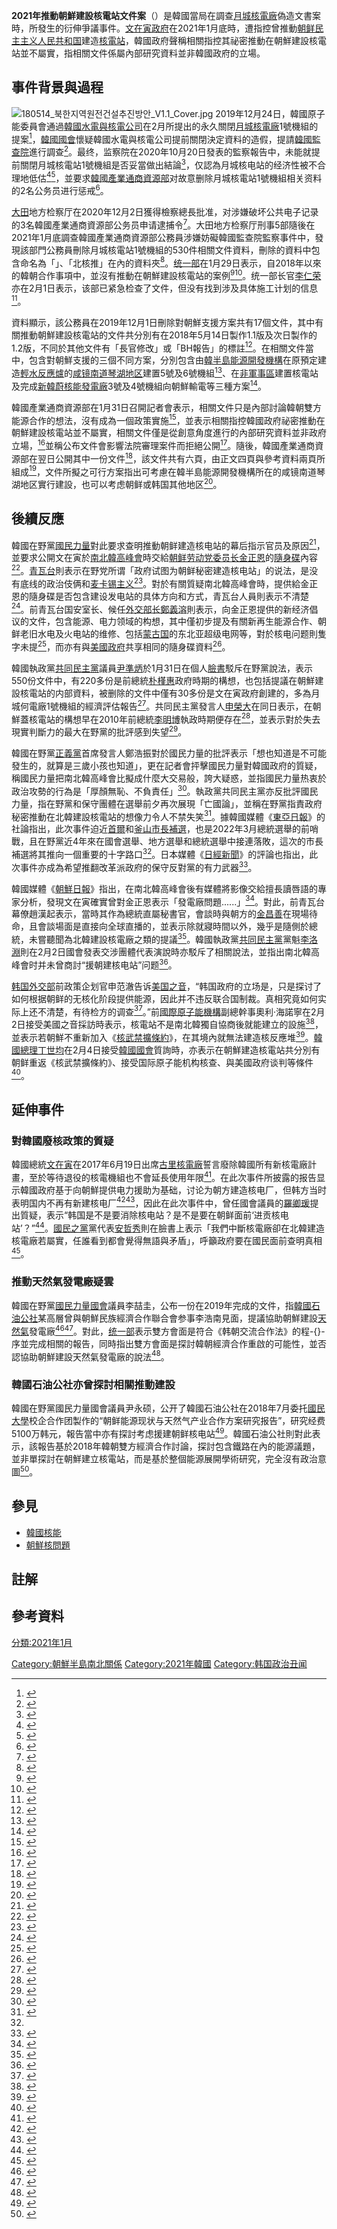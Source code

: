 {{GA}}
{{noteTA
|G1=Korea
|G2=Korea Comparison
|G3=IT
|G4=核能
|1=文件
}}
{{DPRK WMD}}
'''2021年推動朝鮮建設核電站文件案'''（{{kor|諺=2021년 북한 원전 건설 추진 문건 사건|漢=2021年北韓原電建設推進文件事件|名=南}}）是韓國當局在調查[[月城核電廠|月城核電廠]]偽造文書案時，所發生的衍伸爭議事件。[[文在寅政府|文在寅政府]]在2021年1月底時，遭指控曾推動[[朝鲜民主主义人民共和国|朝鲜民主主义人民共和国]]建造[[核電站|核電站]]，韓國政府聲稱相關指控其祕密推動在朝鮮建設核電站並不屬實，指相關文件係屬內部研究資料並非韓國政府的立場。

==事件背景與過程==
[[File:180514_북한지역원전건설추진방안_V1.1_Cover.jpg|left]]
2019年12月24日，韓國原子能委員會通過[[韓國水電與核電公司|韓國水電與核電公司]]在2月所提出的永久關閉[[月城核電廠|月城核電廠]]1號機組的提案<ref>{{Cite web|url=https://news.ltn.com.tw/news/world/breakingnews/3019162|title=南韓將永久關閉月城核電廠1號機組 但還有得吵...|date=2019-12-24|accessdate=2021-04-01|work=[[自由時報|自由時報]]|language=zh-hant|dead-url=no|archive-date=2019-12-25|archive-url=https://web.archive.org/web/20191225155003/https://news.ltn.com.tw/news/world/breakingnews/3019162}}</ref>，[[韓國國會|韓國國會]]懷疑韓國水電與核電公司提前關閉決定資料的造假，提請[[韓國監查院|韓國監查院]]進行調查<ref>{{Cite web|url=https://www.storm.mg/article/2105590|title=顛簸前行的「無核南韓」：月城1號機下台一鞠躬！文在寅政府決定永久關閉第二座核電機組|date=2019-12-25|accessdate=2021-04-01|work=[[風傳媒|風傳媒]]|language=zh-hant|dead-url=no|archive-date=2021-01-25|archive-url=https://web.archive.org/web/20210125044427/https://www.storm.mg/article/2105590}}</ref>。最终，监察院在2020年10月20日發表的監察報告中，未能就提前關閉月城核電站1號機組是否妥當做出結論<ref>{{Cite web|url=https://www.donga.com/tw/article/all/20201021/2217244/1/|title=脫核電經濟性造假的“對號行政”，即使有人揭發也回避結論的|date=2020-10-21|accessdate=2021-04-01|work=[[東亞日報|東亞日報]]|language=zh-hant|dead-url=no|archive-date=2021-04-02|archive-url=https://web.archive.org/web/20210402015837/https://www.donga.com/tw/article/all/20201021/2217244/1/%E8%84%AB%E6%A0%B8%E9%9B%BB%E7%B6%93%E6%BF%9F%E6%80%A7%E9%80%A0%E5%81%87%E7%9A%84-%E5%B0%8D%E8%99%9F%E8%A1%8C%E6%94%BF-%EF%BC%8C%E5%8D%B3%E4%BD%BF%E6%9C%89%E4%BA%BA%E6%8F%AD%E7%99%BC%E4%B9%9F%E5%9B%9E%E9%81%BF%E7%B5%90%E8%AB%96%E7%9A%84%E7%9B%A3%E6%9F%A5%E5%A7%94%E5%93%A1%E5%80%91}}</ref>，仅認為月城核电站的经济性被不合理地低估<ref>{{Cite web|url=http://chinese.joins.com/news/articleView.html?idxno=99092|title=韩去核电决策依据被曝造假，关停月城1号机组涉嫌“违规”|date=2020-10-21|accessdate=2021-04-01|work=[[中央日報_(韓國)|中央日報]]|language=zh-hans|dead-url=no|archive-date=2021-04-01|archive-url=https://web.archive.org/web/20210401152100/http://chinese.joins.com/news/articleView.html?idxno=99092}}</ref><ref>{{Cite web|url=https://cnnews.chosun.com/client/news/viw.asp?cate=C01&mcate=M1001&nNewsNumb=2020105434517&nidx=54347|title=核电监查前一晚公务员们删除了444份资料|date=2020-10-21|accessdate=2021-04-01|work=[[朝鮮日報|朝鮮日報]]|language=zh-hans|dead-url=no|archive-date=2021-05-17|archive-url=https://web.archive.org/web/20210517060137/https://cnnews.chosun.com/client/news/viw.asp?cate=C01&mcate=M1001&nNewsNumb=2020105434517&nidx=54347}}</ref>，並要求[[韓國產業通商資源部|韓國產業通商資源部]]对故意删除月城核電站1號機組相关资料的2名公务员进行惩戒<ref>{{Cite web|url=https://chinese.joins.com/news/articleView.html?idxno=99092|title=韩去核电决策依据被曝造假，关停月城1号机组涉嫌“违规”|date=2020-10-21|accessdate=2021-04-01|work=中央日報|language=zh-hans|dead-url=no|archive-date=2020-11-29|archive-url=https://web.archive.org/web/20201129171911/http://chinese.joins.com/news/articleView.html?idxno=99092}}</ref>。

[[大田广域市|大田]]地方检察厅在2020年12月2日獲得檢察總長批准，对涉嫌破坏公共电子记录的3名韓國產業通商資源部公务员申请逮捕令<ref>{{Cite web|url=http://chinese.joins.com/news/articleView.html?idxno=99536|title=青瓦台提名新法务部副部长推动惩戒委，检方同天批准月城核电站逮捕令剑指青瓦台|date=2020-12-03|accessdate=2021-04-01|work=中央日報|language=zh-hans|dead-url=no|archive-date=2021-04-02|archive-url=https://web.archive.org/web/20210402020110/http://chinese.joins.com/news/articleView.html?idxno=99536}}</ref>。大田地方检察厅刑事5部隨後在2021年1月底調查韓國產業通商資源部公務員涉嫌妨礙韓國監查院監察事件中，發現該部門公務員刪除月城核電站1號機組的530件相關文件資料，刪除的資料中包含命名為「{{lang|fi|pohjois}}{{noteTag|[[芬蘭語|芬蘭語]]意為北方<ref>{{cite web|url=https://special.sankei.com/a/international/article/20210206/0001.html|title=北への原発支援を計画か　文政権に浮かぶ重大な背信|publisher=[[產經新聞|產經新聞]]|accessdate=2021-02-06|archive-date=2021-02-06|archive-url=https://web.archive.org/web/20210206213910/https://special.sankei.com/a/international/article/20210206/0001.html|dead-url=no}}{{ja}}</ref>。}}」、「北核推{{noteTag|{{kor|k=북원추|hj=北原推|link=no}}，為「北-{}-韓核電廠推動」（{{kor|k=북한 원전 추진|hj=北韓原電推進|link=no}}）的縮寫<ref name="abb"/><ref>{{cite web|url=https://news.sbs.co.kr/news/endPage.do?news_id=N1006190181|title='북한에 원전 추진?' 산업부 삭제파일목록서 나오자 또 다른 논란|publisher=SBS|accessdate=2021-01-29|dead-url=no|archive-date=2021-04-04|archive-url=https://web.archive.org/web/20210404021320/https://news.sbs.co.kr/news/endPage.do?news_id=N1006190181}}{{ko}}</ref>。}}」在內的資料夾<ref name="abb">{{Cite web|url=https://www.ettoday.net/news/20210130/1910493.htm|title=文在寅疑助北韓蓋核電廠！「神秘檔案」資料夾曝...當局怒駁謠言|date=2021-01-30|accessdate=2021-03-29|work=[[ETtoday新聞雲|ETtoday新聞雲]]|language=zh-hant|dead-url=no|archive-date=2021-03-29|archive-url=https://web.archive.org/web/20210329090123/https://www.ettoday.net/news/20210130/1910493.htm}}</ref>。[[统一部|统一部]]在1月29日表示，自2018年以來的韓朝合作事項中，並沒有推動在朝鮮建設核電站的案例<ref>{{Cite web|url=https://news.sbs.co.kr/news/endPage.do?news_id=N1006189755|title=통일부 "2018년 이후 북한에 원전 건설 추진한 적 없다"|date=2021-01-29|accessdate=2021-03-29|work=SBS|language=ko|dead-url=no|archive-date=2021-02-11|archive-url=https://web.archive.org/web/20210211192732/https://news.sbs.co.kr/news/endPage.do?news_id=N1006189755}}</ref><ref>{{Cite web|url=https://imnews.imbc.com/news/2021/politics/article/6072504_34866.html|title=통일부 "2018년 이후 북한에 원전 추진 사례 없어"|date=2021-01-29|accessdate=2021-03-29|work=MBC|language=ko|dead-url=no|archive-date=2021-01-29|archive-url=https://web.archive.org/web/20210129051401/https://imnews.imbc.com/news/2021/politics/article/6072504_34866.html}}</ref>。统一部长官[[李仁荣|李仁荣]]亦在2月1日表示，该部已紧急检查了文件，但没有找到涉及具体施工计划的信息<ref>{{Cite web|url=http://sputniknews.cn/politics/202102011032998595/|title=韩国否认有关曾计划为朝鲜援建核电站的传闻|date=2021-02-01|accessdate=2021-03-29|work=[[俄罗斯卫星通讯社|俄罗斯卫星通讯社]]|language=zh-hant|dead-url=no|archive-date=2021-02-16|archive-url=https://web.archive.org/web/20210216221916/http://sputniknews.cn/politics/202102011032998595/}}</ref>。

資料顯示，該公務員在2019年12月1日刪除對朝鮮支援方案共有17個文件，其中有關推動朝鮮建設核電站的文件共分別有在2018年5月14日製作1.1版及次日製作的1.2版，不同於其他文件有「長官修改」或「BH報告{{noteTag|「BH」即「Blue House」的縮寫，指[[青瓦台|青瓦台]]<ref>{{cite web|url=https://global.udn.com/global_vision/story/8664/2703596|title=闇黑韓媒（下）：來自國情院的「藝文界黑名單」|author=聯合報|date=2017-09-15|dead-url=no|accessdate=2021-04-01|archive-date=2021-01-22|archive-url=https://web.archive.org/web/20210122164539/https://global.udn.com/global_vision/story/8664/2703596}}{{zh-hant}}</ref><ref>{{cite web|url=http://chinese.joins.com/news/articleView.html?idxno=41106|title=在正式开展选举活动第一天，总理室非法调查文件被曝光|author=中央日報|date=2012-03-31|dead-url=no|accessdate=2021-04-02|archive-date=2021-04-02|archive-url=https://web.archive.org/web/20210402020243/http://chinese.joins.com/news/articleView.html?idxno=41106}}{{zh-hans}}</ref>。}}」的標註<ref>{{Cite web|url=https://news.jtbc.joins.com/article/article.aspx?news_id=NB11990469&pDate=20210201|title="원전 파일, 상부 보고 흔적 없어"…관건은 지시 여부|date=2021-02-01|accessdate=2021-04-01|work=[[JTBC|JTBC]]|language=ko|dead-url=no|archive-date=2021-04-01|archive-url=https://web.archive.org/web/20210401152009/https://news.jtbc.joins.com/article/article.aspx?news_id=NB11990469&pDate=20210201}}</ref>。在相關文件當中，包含對朝鮮支援的三個不同方案，分別包含由[[韓半島能源開發機構|韓半島能源開發機構]]在原預定建造[[輕水反應爐|輕水反應爐]]的[[咸镜南道|咸镜南道]][[琴湖地区|琴湖地区]]建置{{link-ko|新古里核电站|신고리원자력발전소}}5號及6號機組<ref>{{Cite web|url=https://news.jtbc.joins.com/article/article.aspx?news_id=NB11990486&pDate=20210201|title='북한 원전건설 추진방안' 산업부 공개 6쪽 문건엔…|date=2021-02-01|accessdate=2021-04-01|work=JTBC|language=ko|dead-url=no|archive-date=2021-04-01|archive-url=https://web.archive.org/web/20210401152009/https://news.jtbc.joins.com/article/article.aspx?news_id=NB11990486&pDate=20210201}}</ref>、在[[非軍事區|非軍事區]]建置核電站及完成[[韓蔚核能發電廠|新韓蔚核能發電廠]]3號及4號機組向朝鮮輸電等三種方案<ref>{{Cite web|url=https://www.ettoday.net/news/20210202/1912317.htm|title=疑助北韓「蓋核電廠」！南韓產業部公開文件澄清：僅止於內部討論|date=2021-02-02|accessdate=2021-03-29|work=ETToday新聞雲|language=zh-hant|dead-url=no|archive-date=2021-04-02|archive-url=https://web.archive.org/web/20210402114249/https://www.ettoday.net/news/20210202/1912317.htm}}</ref>。

韓國產業通商資源部在1月31日召開記者會表示，相關文件只是內部討論韓朝雙方能源合作的想法，沒有成為一個政策實施<ref>{{Cite web|url=https://www.reuters.com/article/us-southkorea-politics-northkorea-idUSKBN2A00CG|title=South Korea says North Korea nuclear plant documents were 'just an idea'|date=2021-01-31|accessdate=2021-03-29|work=[[路透社|路透社]]|language=en|dead-url=no|archive-date=2021-02-06|archive-url=https://web.archive.org/web/20210206050419/https://www.reuters.com/article/us-southkorea-politics-northkorea-idUSKBN2A00CG}}</ref>，並表示相關指控韓國政府祕密推動在朝鮮建設核電站並不屬實，相關文件僅是從創意角度進行的內部研究資料並非政府立場，<ref>{{Cite web|url=http://news.kbs.co.kr/news/view.do?ncd=5107511|title=산업부 “북한원전 문건은 아이디어 차원에서 검토한 내부 자료”|date=2021-01-31|accessdate=2021-03-29|work=[[KBS|KBS]]|language=ko|dead-url=no|archive-date=2021-02-04|archive-url=https://web.archive.org/web/20210204065725/https://news.kbs.co.kr/news/view.do?ncd=5107511}}</ref>並稱公布文件會影響法院審理案件而拒絕公開<ref>{{Cite web|url=https://world.kbs.co.kr/service/news_view.htm?lang=c&Seq_Code=70527|title=韩产业部：北韩核电站相关文件仅为意见|date=2021-02-01|accessdate=2021-03-29|work=[[韩国国际广播电台|韩国国际广播电台]]|language=zh-hans|dead-url=no|archive-date=2021-03-03|archive-url=https://web.archive.org/web/20210303123959/http://world.kbs.co.kr/service/news_view.htm?lang=c&Seq_Code=70527}}</ref>。隨後，韓國產業通商資源部在翌日公開其中一份文件<ref>{{Cite web|url=https://world.kbs.co.kr/service/news_view.htm?lang=c&Seq_Code=70541|title=韩产业部公开北韩核电站建设项目有关文件 强调仅为内部研讨资料|date=2021-02-01|accessdate=2021-03-29|work=韩国国际广播电台|language=zh-hans|dead-url=no|archive-date=2021-03-04|archive-url=https://web.archive.org/web/20210304153450/http://world.kbs.co.kr/service/news_view.htm?lang=c&Seq_Code=70541}}</ref>，該文件共有六頁，由正文四頁與參考資料兩頁所組成<ref>{{Cite web|url=http://news.kbs.co.kr/news/view.do?ncd=5108085|title=“북 원전 문건은 아이디어 차원…삭제 이유는 못 밝혀”|date=2021-02-01|accessdate=2021-03-29|work=KBS|language=ko|dead-url=no|archive-date=2021-04-03|archive-url=https://web.archive.org/web/20210403121158/http://news.kbs.co.kr/news/view.do?ncd=5108085}}</ref>，文件所擬之可行方案指出可考慮在韓半島能源開發機構所在的咸镜南道琴湖地区實行建設，也可以考虑朝鲜或韩国其他地区<ref>{{Cite web|url=https://cn.yna.co.kr/view/ACK20210201006200881|title=韩产业部公开涉朝核电文件辟谣|date=2021-02-01|accessdate=2021-03-29|work=[[韓國聯合通訊社|韓國聯合通訊社]]|language=zh-hans|dead-url=no|archive-date=2021-02-01|archive-url=https://web.archive.org/web/20210201222642/https://cn.yna.co.kr/view/ACK20210201006200881}}</ref>。

==後續反應==
韓國在野黨[[國民力量|國民力量]]對此要求查明推動朝鲜建造核电站的幕后指示官员及原因<ref>{{Cite web|url=https://www.orientaldaily.com.my/news/international/2021/02/02/390476|title=被揭拟为朝鲜建核电站　韩政府：有人煽动蛊惑民心|date=2021-02-02|accessdate=2021-03-29|work=東方日報|language=zh-hans|dead-url=no|archive-date=2021-03-29|archive-url=https://web.archive.org/web/20210329092552/https://www.orientaldaily.com.my/news/international/2021/02/02/390476}}</ref>，並要求公開文在寅於[[南北韓高峰會|南北韓高峰會]]時交給[[朝鲜劳动党委员长|朝鲜劳动党委员长]][[金正恩|金正恩]]的[[隨身碟|隨身碟]]內容<ref>{{Cite web|url=https://www.cna.com.tw/news/aopl/202102010194.aspx|title=遭控助北韓建核電廠 青瓦台批在野黨抹黑煽動|date=2021-02-01|accessdate=2021-03-29|work=[[中央通訊社|中央通訊社]]|language=zh-hant|dead-url=no|archive-date=2021-02-09|archive-url=https://web.archive.org/web/20210209010212/https://www.cna.com.tw/news/aopl/202102010194.aspx}}</ref>。[[青瓦台|青瓦台]]則表示在野党所谓「政府试图为朝鲜秘密建造核电站」的说法，是没有底线的政治伎俩和[[麦卡锡主义|麦卡锡主义]]<ref>{{Cite web|url=https://cn.yna.co.kr/view/ACK20210201002900881|title=韩青瓦台驳在野党所谓为朝建核电之说|date=2021-02-01|accessdate=2021-03-29|work=韓國聯合通訊社|language=zh-hans|dead-url=no|archive-date=2021-03-29|archive-url=https://web.archive.org/web/20210329092540/https://cn.yna.co.kr/view/ACK20210201002900881}}</ref>。對於有關質疑南北韓高峰會時，提供給金正恩的隨身碟是否包含建设发电站的具体方向和方式，青瓦台人員則表示不清楚<ref>{{Cite web|url=https://chinese.joins.com/news/articleView.html?idxno=100211|title=“脱核电”文政府被曝两年前曾拟帮助朝鲜建核电站|date=2021-02-01|accessdate=2021-03-29|work=中央日报|language=zh-hans|dead-url=no|archive-date=2021-02-01|archive-url=https://web.archive.org/web/20210201073416/http://chinese.joins.com/news/articleView.html?idxno=100211}}</ref>。前青瓦台国安室长、候任[[韩国外交部长|外交部长]][[鄭義溶|鄭義溶]]則表示，向金正恩提供的新经济倡议的文件，包含能源、电力领域的构想，其中僅初步提及有關新再生能源合作、朝鲜老旧水电及火电站的维修、包括[[蒙古国|蒙古国]]的东北亚超级电网等，對於核电问题則隻字未提<ref>{{Cite web|url=https://cn.yna.co.kr/view/ACK20210202006500881|title=韩候任外长否认曾和朝方谈核电|date=2021-02-01|accessdate=2021-03-29|work=韓國聯合通訊社|language=zh-hans|dead-url=no|archive-date=2021-03-29|archive-url=https://web.archive.org/web/20210329092542/https://cn.yna.co.kr/view/ACK20210202006500881}}</ref>，而亦有與[[美國政府|美國政府]]共享相同的隨身碟資料<ref>{{Cite web|url=https://newsis.com/view/?id=NISX20210202_0001327231|title=정의용 "北원전 지원 검토? 어불성설…美에도 USB 줬다"|date=2021-02-02|accessdate=2021-03-29|work=[[紐西斯|紐西斯]]|language=zh-hans|dead-url=no|archive-date=2021-02-03|archive-url=https://web.archive.org/web/20210203124434/https://www.newsis.com/view/?id=NISX20210202_0001327231}}</ref>。

韓國執政黨[[共同民主黨|共同民主黨]]議員[[尹準炳|尹準炳]]於1月31日在個人[[臉書|臉書]]駁斥在野黨說法，表示550份文件中，有220多份是前總統[[朴槿惠|朴槿惠]]政府時期的構想，也包括提議在朝鮮建設核電站的内部資料，被删除的文件中僅有30多份是文在寅政府創建的，多為月城何電廠1號機組的經濟評估報告<ref name="abb2">{{Cite web|url=https://www.thepaper.cn/newsDetail_forward_11145497|title=一份涉朝核电文件点燃韩国政坛，选举前夕暗流汹涌|date=2021-02-05|accessdate=2021-03-29|work=[[澎湃新聞|澎湃新聞]]|language=zh-hans|dead-url=no|archive-date=2021-02-15|archive-url=https://web.archive.org/web/20210215140113/https://www.thepaper.cn/newsDetail_forward_11145497}}</ref>。共同民主黨發言人[[申榮大|申榮大]]在同日表示，在朝鮮蓋核電站的構想早在2010年前總統[[李明博|李明博]]執政時期便存在<ref>{{Cite web|url=http://news.kbs.co.kr/news/view.do?ncd=5107852|title=‘북한 원전’ 문건…野 “대통령 답하라”·與 “공작정치”|date=2021-02-01|accessdate=2021-03-29|work=KBS|language=ko|dead-url=no|archive-date=2021-04-02|archive-url=https://web.archive.org/web/20210402142005/http://news.kbs.co.kr/news/view.do?ncd=5107852}}</ref>，並表示對於失去現實判斷力的最大在野黨的批評感到失望<ref>{{Cite web|url=https://news.sbs.co.kr/news/endPage.do?news_id=N1006191975|title=민주당 "북한 원전 구상은 이명박 때부터…망국적 색깔론"|date=2021-02-01|accessdate=2021-03-29|work=[[SBS_(韓國)|SBS]]|language=ko|dead-url=no|archive-date=2021-04-02|archive-url=https://web.archive.org/web/20210402141924/https://news.sbs.co.kr/news/endPage.do?news_id=N1006191975}}</ref>。

韓國在野黨[[正義黨_(韓國)|正義黨]]首席發言人鄭浩振對於國民力量的批評表示「想也知道是不可能發生的，就算是三歲小孩也知道」，更在記者會抨擊國民力量對韓國政府的質疑，稱國民力量把南北韓高峰會比擬成什麼大交易般，誇大疑惑，並指國民力量热衷於政治攻勢的行為是「厚顏無恥、不負責任」<ref>{{Cite web|url=https://newsis.com/view/?id=NISX20210201_0001325652|title=정의당 "北 원전은 색깔론…국민의힘, 엉터리 북풍 공작"|date=2021-02-01|accessdate=2021-03-29|work=紐西斯|language=ko|dead-url=no|archive-date=2021-04-02|archive-url=https://web.archive.org/web/20210402141924/https://news.sbs.co.kr/news/endPage.do?news_id=N1006191975}}</ref>。執政黨共同民主黨亦反批評國民力量，指在野黨和保守團體在選舉前夕再次展現「亡國論」，並稱在野黨指責政府秘密推動在北韓建設核電站的想像力令人不禁失笑<ref>{{Cite web|url=https://imnews.imbc.com/replay/2021/nw1400/article/6075169_34915.html|title="'北 원전 추진'은 허위"…특검 요구 공방|date=2021-02-01|accessdate=2021-03-29|work=[[MBC|MBC]]|language=ko|dead-url=no|archive-date=2021-04-02|archive-url=https://web.archive.org/web/20210402142122/https://imnews.imbc.com/replay/2021/nw1400/article/6075169_34915.html}}</ref>。據韓國媒體《[[東亞日報|東亞日報]]》的社論指出，此次事件迫近[[2021年首爾市長補選|首爾]]和[[2021年大韓民國補選#廣域團體長|釜山市長補選]]，也是2022年3月總統選舉的前哨戰，且在野黨近4年來在國會選舉、地方選舉和總統選舉中接連落敗，這次的市長補選將其推向一個重要的十字路口<ref name="abb2" />。日本媒體《[[日經新聞|日經新聞]]》的評論也指出，此次事件亦成為希望推翻改革派政府的保守反對黨的有力武器<ref>{{Cite web|url=https://asia.nikkei.com/Spotlight/Comment/North-Korea-nuclear-power-plant-plans-rock-politics-in-the-South|title=North Korea nuclear power plant plans rock politics in the South|date=2021-02-08|accessdate=2021-03-29|work=日本經濟新聞|language=ko|dead-url=no|archive-date=2021-03-31|archive-url=https://web.archive.org/web/20210331140946/https://asia.nikkei.com/Spotlight/Comment/North-Korea-nuclear-power-plant-plans-rock-politics-in-the-South}}</ref>。

韓國媒體《[[朝鮮日報|朝鮮日報]]》指出，在南北韓高峰會後有媒體將影像交給擅長讀唇語的專家分析，發現文在寅確實曾對金正恩表示「發電廠問題......」<ref>{{Cite web|url=https://www.ettoday.net/news/20210131/1911010.htm|title=文在寅疑助北韓蓋核電廠！前青瓦台幕僚怒控：是朴槿惠時期提議的|date=2021-01-31|accessdate=2021-03-29|work=ETtoday新聞雲|language=zh-hant|dead-url=no|archive-date=2021-01-31|archive-url=https://web.archive.org/web/20210131135724/https://www.ettoday.net/news/20210131/1911010.htm}}</ref>。對此，前青瓦台幕僚趙漢起表示，當時其作為總統直屬秘書官，會談時與朝方的[[金昌善|金昌善]]在現場待命，且會談場面是直接向全球直播的，並表示除就寢時間以外，幾乎是隨側於總統，未嘗聽聞為北韓建設核電廠之類的提議<ref>{{Cite web|url=https://www.ettoday.net/news/20210130/1910504.htm|title=文在寅「通匪諜」行徑恐曝光！遞USB給金正恩：願幫北韓蓋核電廠|date=2021-01-30|accessdate=2021-03-29|work=ETtoday新聞雲|language=zh-hant|dead-url=no|archive-date=2021-02-12|archive-url=https://web.archive.org/web/20210212012944/https://www.ettoday.net/news/20210130/1910504.htm}}</ref>。韓國執政黨[[共同民主黨|共同民主黨]]黨魁[[李洛淵|李洛淵]]則在2月2日國會發表交涉團體代表演說時亦駁斥了相關說法，並指出南北韓高峰會时并未曾商討“援朝建核电站”问题<ref>{{Cite web|url=https://cn.yna.co.kr/view/ACK20210202003100881|title=韩执政党党首：韩朝领导人未曾谈及核电站|date=2021-02-02|accessdate=2021-03-29|work=韓國聯合通訊社|language=zh-hans|dead-url=no|archive-date=2021-03-29|archive-url=https://web.archive.org/web/20210329092721/https://cn.yna.co.kr/view/ACK20210202003100881}}</ref>。

[[韩国外交部|韩国外交部]]前政策企划官申范澈告诉[[美国之音|美国之音]]，“韩国政府的立场是，只是探讨了如何根据朝鲜的无核化阶段提供能源，因此并不违反联合国制裁。真相究竟如何实际上还不清楚，有待检方的调查<ref>{{Cite web|url=https://www.voachinese.com/a/nokor-us-south-korea-alliance-20210217/5782501.html|title=朝核问题：美韩同盟的软肋|date=2021-02-18|accessdate=2021-03-29|work=[[美國之音|美國之音]]|language=zh-hans|dead-url=no|archive-date=2021-02-17|archive-url=https://web.archive.org/web/20210217231913/https://www.voachinese.com/a/nokor-us-south-korea-alliance-20210217/5782501.html}}</ref>。”前[[國際原子能機構|國際原子能機構]]副總幹事奧利·海諾寧在2月2日接受美國之音採訪時表示，核電站不是南北韓獨自協商後就能建立的設施<ref>{{Cite web|url=http://news.kbs.co.kr/news/view.do?ncd=5109104|title=전 IAEA 사무차장 “남북한 논의로 북에 원전 지을 수 없어”|date=2021-02-02|accessdate=2021-03-29|work=KBS|language=ko|dead-url=no|archive-date=2021-02-02|archive-url=https://web.archive.org/web/20210202035019/http://news.kbs.co.kr/news/view.do?ncd=5109104}}</ref>，並表示若朝鮮不重新加入《[[核武禁擴條約|核武禁擴條約]]》，在其境內就無法建造核反應堆<ref>{{Cite web|url=https://udn.com/news/story/6809/5225551|title=南韓提議在北韓境內蓋核電廠 遭IAEA潑冷水|date=2021-02-02|accessdate=2021-03-29|work=聯合報|language=zh-hant|dead-url=no|archive-date=2021-03-29|archive-url=https://web.archive.org/web/20210329092542/https://udn.com/news/story/6809/5225551}}</ref>。[[韓國總理|韓國總理]][[丁世均|丁世均]]在2月4日接受[[韓國國會|韓國國會]]質詢時，亦表示在朝鮮建造核電站共分別有朝鲜重返《核武禁擴條約》、接受国际原子能机构核查、與美國政府谈判等條件<ref>{{Cite web|url=https://cn.yna.co.kr/view/ACK20210204006800881|title=韩总理：政府不曾计划为朝鲜建核电|date=2021-02-01|accessdate=2021-03-29|work=韓國聯合通訊社|language=zh-hans|dead-url=no|archive-date=2021-02-04|archive-url=https://web.archive.org/web/20210204094958/https://cn.yna.co.kr/view/ACK20210204006800881}}</ref>。

==延伸事件==
===對韓國廢核政策的質疑===
韓國總統[[文在寅|文在寅]]在2017年6月19日出席[[古里核電廠|古里核電廠]]誓言廢除韓國所有新核電廠計畫，至於等待退役的核電機組也不會延長使用年限<ref>{{Cite web|url=https://news.ltn.com.tw/news/world/breakingnews/2104755|title=南韓踏出廢核第1步 文在寅：人們安全生活最重要|date=2017-06-19|accessdate=2021-03-29|work=自由時報|language=zh-hant|dead-url=no|archive-date=2021-02-11|archive-url=https://web.archive.org/web/20210211180441/https://news.ltn.com.tw/news/world/breakingnews/2104755}}</ref>。在此次事件所披露的报告显示韓國政府基于向朝鮮提供电力援助为基础，讨论为朝方建造核电厂，但韩方当时表明国内不再有新建核电厂<ref>{{Cite web|url=https://www.enanyang.my/国际/公务员建议被当国策-韩否认助朝建核电厂|title=公务员建议被当国策 韩否认助朝建核电厂|date=2021-02-03|accessdate=2021-03-29|work=[[南洋商報|南洋商報]]|language=zh-hans|dead-url=no|archive-date=2021-04-02|archive-url=https://web.archive.org/web/20210402051022/https://www.enanyang.my/%E5%9B%BD%E9%99%85/%E5%85%AC%E5%8A%A1%E5%91%98%E5%BB%BA%E8%AE%AE%E8%A2%AB%E5%BD%93%E5%9B%BD%E7%AD%96-%E9%9F%A9%E5%90%A6%E8%AE%A4%E5%8A%A9%E6%9C%9D%E5%BB%BA%E6%A0%B8%E7%94%B5%E5%8E%82}}</ref><ref>{{Cite web|url=https://cnnews.chosun.com/client/news/viw.asp?cate=C01&mcate=M1001&nNewsNumb=20210154837&nidx=54838|title=关停月城核电站的韩国产业部曾欲支援朝鲜建设核电站|date=2021-01-29|accessdate=2021-03-29|work=朝鮮日報|language=zh-hans|dead-url=no|archive-date=2021-01-29|archive-url=https://web.archive.org/web/20210129072251/http://cnnews.chosun.com/client/news/viw.asp?cate=C01&mcate=M1001&nNewsNumb=20210154837&nidx=54838}}</ref>，因此在此次事件中，曾任國會議員的[[羅卿瑗|羅卿瑗]]提出質疑，表示“韩国是不是要消除核电站？是不是要在朝鲜面前‘进贡核电站’？”<ref>{{Cite web|url=https://cnnews.chosun.com/client/news/viw.asp?cate=C01&mcate=M1001&nNewsNumb=20210254838&nidx=54839|title=韩国政府研究了3种对朝核电支援方案|date=2021-02-01|accessdate=2021-03-29|work=朝鮮日報|language=zh-hans|dead-url=no|archive-date=2021-03-29|archive-url=https://web.archive.org/web/20210329090129/https://cnnews.chosun.com/client/news/viw.asp?cate=C01&mcate=M1001&nNewsNumb=20210254838&nidx=54839}}</ref>。[[國民之黨|國民之黨]]黨代表[[安哲秀|安哲秀]]則在臉書上表示「我們中斷核電廠卻在北韓建造核電廠若屬實，任誰看到都會覺得無語與矛盾」，呼籲政府要在國民面前查明真相<ref>{{Cite web|url=https://imnews.imbc.com/news/2021/politics/article/6073598_34866.html|title=안철수 "청와대 '이적 행위' 법적대응 방침…기가 막히다"|date=2021-01-30|accessdate=2021-03-29|work=MBC|language=ko|dead-url=no|archive-date=2021-01-30|archive-url=https://web.archive.org/web/20210130071813/https://imnews.imbc.com/news/2021/politics/article/6073598_34866.html}}</ref>。

===推動天然氣發電廠疑雲===
韓國在野黨[[國民力量|國民力量]][[韓國國會|國會]]議員李喆圭，公布一份在2019年完成的文件，指[[韓國石油公社|韓國石油公社]]某高層曾與朝鮮民族經濟合作聯合會参事李浩南見面，提議協助朝鮮建設[[天然氣|天然氣]]發電廠<ref>{{Cite web|url=https://www.donga.com/news/Politics/article/all/20210209/105344525/1|title=“가스公, 北리호남 비밀접촉… 발전소 지어주겠다 제안”|date=2021-02-09|accessdate=2021-03-29|work=東亞日報|language=ko|dead-url=no|archive-date=2021-02-21|archive-url=https://web.archive.org/web/20210221172850/https://www.donga.com/news/Politics/article/all/20210209/105344525/1}}</ref><ref>{{Cite web|url=https://news.ltn.com.tw/news/world/breakingnews/3437031|title=南韓議員爆：石油公社高層提議「替北韓蓋發電廠」|date=2021-02-09|accessdate=2021-03-29|work=自由時報|language=zh-hant|dead-url=no|archive-date=2021-02-09|archive-url=https://web.archive.org/web/20210209145459/https://news.ltn.com.tw/news/world/breakingnews/3437031}}</ref>。對此，[[统一部|统一部]]表示雙方會面是符合《韩朝交流合作法》的程-{}-序並完成相關的報告，同時指出雙方會面是探討韓朝經濟合作重啟的可能性，並否認協助朝鮮建設天然氣發電廠的說法<ref>{{Cite web|url=https://cn.yna.co.kr/view/ACK20210209003400881|title=韩统一部：天然气公社两年前接触朝方程序合法|date=2021-02-09|accessdate=2021-03-29|work=韓國聯合通訊社|language=zh-hans|dead-url=no|archive-date=2021-03-30|archive-url=https://web.archive.org/web/20210330034144/https://cn.yna.co.kr/view/ACK20210209003400881}}</ref>。

===韓國石油公社亦曾探討相關推動建設===
韓國在野黨國民力量國會議員尹永硕，公开了韓國石油公社在2018年7月委托[[國民大學|國民大學]]校企合作团製作的“朝鲜能源现状与天然气产业合作方案研究报告”，研究经费5100万韩元，報告當中亦有探討考虑援建朝鲜核电站<ref>{{Cite web|url=https://chinese.joins.com/news/articleView.html?idxno=100228|title=“韩国对朝援建核电”事件追溯：2018韩朝首脑会谈筹委会曾收集朝鲜核电文件|date=2021-02-02|accessdate=2021-03-29|work=中央日報|language=zh-hans|dead-url=no|archive-date=2021-04-03|archive-url=https://web.archive.org/web/20210403044618/https://chinese.joins.com/news/articleView.html?idxno=100228}}</ref>。韓國石油公社則對此表示，該報告基於2018年韓朝雙方經濟合作討論，探討包含鐵路在內的能源議題，並非單探討在朝鮮建立核電站，而是基於整個能源展開學術研究，完全沒有政治意圖<ref>{{Cite web|url=https://www.mbn.co.kr/news/society/4414590|title=한국가스공사도 북한 원전 보고서?…"정치적 의도 없어"|date=2021-02-02|accessdate=2021-03-29|work=[[MBN|MBN]]|language=ko|dead-url=no|archive-date=2021-04-03|archive-url=https://web.archive.org/web/20210403044722/https://www.mbn.co.kr/news/society/4414590}}</ref>。

==參見==
*[[韓國核能|韓國核能]]
*[[朝鮮核問題|朝鮮核問題]]

==註解==
{{noteFoot}}

==參考資料==
{{reflist|30em}}

{{portal bar|大韓民國|核技术|能源}}

[[Category:朝鮮半島南北關係|Category:朝鮮半島南北關係]]
[[Category:2021年韓國|Category:2021年韓國]]
[[分類:2021年1月|分類:2021年1月]]
[[Category:韩国政治丑闻|Category:韩国政治丑闻]]
